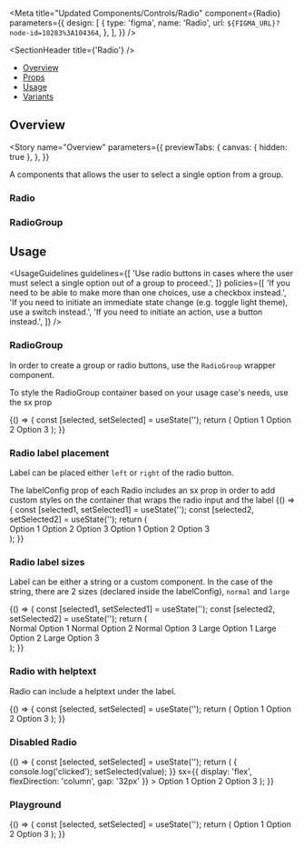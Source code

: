 
<Meta
  title="Updated Components/Controls/Radio"
  component={Radio}
  parameters={{
    design: [
      {
        type: 'figma',
        name: 'Radio',
        url: `${FIGMA_URL}?node-id=10283%3A104364`,
      },
    ],
  }}
/>

<SectionHeader title={'Radio'} />

- [Overview](#overview)
- [Props](#props)
- [Usage](#usage)
- [Variants](#variants)

## Overview

<Story
  name="Overview"
  parameters={{
    previewTabs: {
      canvas: { hidden: true },
    },
  }}
>
  <Overview>A components that allows the user to select a single option from a group.</Overview>
</Story>

<SubsectionHeader title="Props" />

### Radio

<Props of={Radio} />

### RadioGroup

<Props of={RadioGroup} />

## Usage

<UsageGuidelines
  guidelines={[
    'Use radio buttons in cases where the user must select a single option out of a group to proceed.',
  ]}
  policies={[
    'If you need to be able to make more than one choices, use a checkbox instead.',
    'If you need to initiate an immediate state change (e.g. toggle light theme), use a switch instead.',
    'If you need to initiate an action, use a button instead.',
  ]}
/>

<SubsectionHeader title="Variants" />

### RadioGroup

In order to create a group or radio buttons, use the `RadioGroup` wrapper component.

<Tip>To style the RadioGroup container based on your usage case's needs, use the sx prop</Tip>

<Preview>
  <Story name="RadioGroup">
    <Stack>
      <Function>
        {() => {
          const [selected, setSelected] = useState('');
          return (
            <RadioGroup
              value={selected}
              onChange={setSelected}
              sx={{ display: 'flex', flexDirection: 'column', gap: '32px' }}
            >
              <Radio value="option 1">Option 1</Radio>
              <Radio value="option 2">Option 2</Radio>
              <Radio value="option 3">Option 3</Radio>
            </RadioGroup>
          );
        }}
      </Function>
    </Stack>
  </Story>
</Preview>

### Radio label placement

Label can be placed either `left` or `right` of the radio button.

<Tip>
  The labelConfig prop of each Radio includes an sx prop in order to add custom styles on the
  container that wraps the radio input and the label
</Tip>

<Preview>
  <Story name="Radio label placement">
    <Stack>
      <Function>
        {() => {
          const [selected1, setSelected1] = useState('');
          const [selected2, setSelected2] = useState('');
          return (
            <div style={{ display: 'flex', gap: '72px', alignItems: 'center' }}>
              <RadioGroup
                value={selected1}
                onChange={setSelected1}
                sx={{ display: 'flex', flexDirection: 'column', gap: '32px' }}
              >
                <Radio value="option 1">Option 1</Radio>
                <Radio value="option 2">Option 2</Radio>
                <Radio value="option 3">Option 3</Radio>
              </RadioGroup>
              <RadioGroup
                value={selected2}
                onChange={setSelected2}
                sx={{ display: 'flex', flexDirection: 'column', gap: '32px' }}
              >
                <Radio value="option 1" labelConfig={{ placement: 'left' }}>
                  Option 1
                </Radio>
                <Radio value="option 2" labelConfig={{ placement: 'left' }}>
                  Option 2
                </Radio>
                <Radio value="option 3" labelConfig={{ placement: 'left' }}>
                  Option 3
                </Radio>
              </RadioGroup>
            </div>
          );
        }}
      </Function>
    </Stack>
  </Story>
</Preview>

### Radio label sizes

Label can be either a string or a custom component. In the case of the string, there are 2 sizes (declared inside the labelConfig), `normal` and `large`

<Preview>
  <Story name="Radio label sizes">
    <Stack>
      <Function>
        {() => {
          const [selected1, setSelected1] = useState('');
          const [selected2, setSelected2] = useState('');
          return (
            <div style={{ display: 'flex', gap: '72px', alignItems: 'center' }}>
              <RadioGroup
                value={selected1}
                onChange={setSelected1}
                sx={{ display: 'flex', flexDirection: 'column', gap: '32px' }}
              >
                <Radio value="option 1">Normal Option 1</Radio>
                <Radio value="option 2">Normal Option 2</Radio>
                <Radio value="option 3">Normal Option 3</Radio>
              </RadioGroup>
              <RadioGroup
                value={selected2}
                onChange={setSelected2}
                sx={{ display: 'flex', flexDirection: 'column', gap: '32px' }}
              >
                <Radio value="option 1" labelConfig={{ size: 'large' }}>
                  Large Option 1
                </Radio>
                <Radio value="option 2" labelConfig={{ size: 'large' }}>
                  Large Option 2
                </Radio>
                <Radio value="option 3" labelConfig={{ size: 'large' }}>
                  Large Option 3
                </Radio>
              </RadioGroup>
            </div>
          );
        }}
      </Function>
    </Stack>
  </Story>
</Preview>

### Radio with helptext

Radio can include a helptext under the label.

<Preview>
  <Story name="Radio with helptext">
    <Stack>
      <Function>
        {() => {
          const [selected, setSelected] = useState('');
          return (
            <RadioGroup
              value={selected}
              onChange={setSelected}
              sx={{ display: 'flex', flexDirection: 'column', gap: '32px' }}
            >
              <Radio value="option 1">Option 1</Radio>
              <Radio
                value="option 2"
                labelConfig={{ helpText: 'This is the help text of option 2' }}
              >
                Option 2
              </Radio>
              <Radio value="option 3">Option 3</Radio>
            </RadioGroup>
          );
        }}
      </Function>
    </Stack>
  </Story>
</Preview>

### Disabled Radio

<Preview>
  <Story name="Disabled Radio">
    <Stack>
      <Function>
        {() => {
          const [selected, setSelected] = useState('');
          return (
            <RadioGroup
              value={selected}
              onChange={(value) => {
                console.log('clicked');
                setSelected(value);
              }}
              sx={{ display: 'flex', flexDirection: 'column', gap: '32px' }}
            >
              <Radio value="option 1" isDisabled>
                Option 1
              </Radio>
              <Radio
                value="option 2"
                labelConfig={{ helpText: 'This option is disabled' }}
                isDisabled
              >
                Option 2
              </Radio>
              <Radio value="option 3" isDisabled>
                Option 3
              </Radio>
            </RadioGroup>
          );
        }}
      </Function>
    </Stack>
  </Story>
</Preview>

### Playground

<Preview>
  <Story name="Playground" parameters={{ decorators: [withKnobs] }}>
    <Stack>
      <Function>
        {() => {
          const [selected, setSelected] = useState('');
          return (
            <RadioGroup
              value={selected}
              onChange={setSelected}
              sx={{ display: 'flex', flexDirection: 'column', gap: '32px' }}
            >
              <Radio
                value="option 1"
                labelConfig={{
                  placement: select('Label placement', ['left', 'right'], 'right'),
                  size: select('Label size', ['normal', 'large'], 'normal'),
                  helpText: text('Help text', ''),
                }}
                isDisabled={boolean('isDisabled', false)}
              >
                Option 1
              </Radio>
              <Radio
                value="option 2"
                labelConfig={{
                  placement: select('Label placement', ['left', 'right'], 'right'),
                  size: select('Label size', ['normal', 'large'], 'normal'),
                  helpText: text('Help text', ''),
                }}
                isDisabled={boolean('isDisabled', false)}
              >
                Option 2
              </Radio>
              <Radio
                value="option 3"
                labelConfig={{
                  placement: select('Label placement', ['left', 'right'], 'right'),
                  size: select('Label size', ['normal', 'large'], 'normal'),
                  helpText: text('Help text', ''),
                }}
                isDisabled={boolean('isDisabled', false)}
              >
                Option 3
              </Radio>
            </RadioGroup>
          );
        }}
      </Function>
    </Stack>
  </Story>
</Preview>
